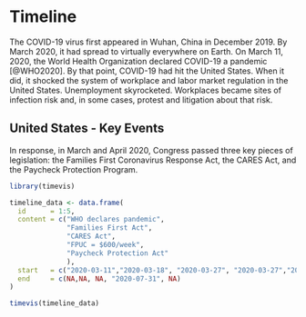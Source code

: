 # Timeline {#timeline}

The COVID-19 virus first appeared in Wuhan, China in December 2019. By March 2020, it had spread to virtually everywhere on Earth. On March 11, 2020, the World Health Organization declared COVID-19 a pandemic [@WHO2020]. By that point, COVID-19 had hit the United States.  When it did, it shocked the system of workplace and labor market regulation in the United States. Unemployment skyrocketed. Workplaces became sites of infection risk and, in some cases, protest and litigation about that risk.

## United States - Key Events

In response, in March and April 2020, Congress passed three key pieces of legislation: the Families First Coronavirus Response Act, the CARES Act, and the Paycheck Protection Program.

```r

library(timevis)

timeline_data <- data.frame(
  id      = 1:5,
  content = c("WHO declares pandemic",
		      "Families First Act", 
			  "CARES Act",
			  "FPUC = $600/week",
			  "Paycheck Protection Act"
			  ),
  start   = c("2020-03-11","2020-03-18", "2020-03-27", "2020-03-27","2020-04-24"),
  end     = c(NA,NA, NA, "2020-07-31", NA)
)

timevis(timeline_data)

```
